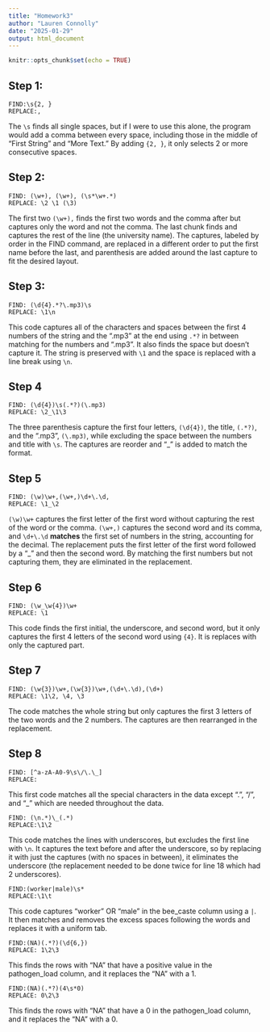 ```yaml
---
title: "Homework3"
author: "Lauren Connolly"
date: "2025-01-29"
output: html_document
---
```


```r
knitr::opts_chunk$set(echo = TRUE)
```

## Step 1:
```
FIND:\s{2, }
REPLACE:,
```
The `\s` finds all single spaces, but if I were to use this alone, the program would add a comma between every space, including those in the middle of "First String" and "More Text." By adding `{2, }`, it only selects 2 or more consecutive spaces.


## Step 2:
```
FIND: (\w+), (\w+), (\s*\w+.*)
REPLACE: \2 \1 (\3)
```
The first two `(\w+),` finds the first two words and the comma after but captures only the word and not the comma. The last chunk finds and captures the rest of the line (the university name). The captures, labeled by order in the FIND command, are replaced in a different order to put the first name before the last, and parenthesis are added around the last capture to fit the desired layout.


## Step 3:
```
FIND: (\d{4}.*?\.mp3)\s
REPLACE: \1\n
```
This code captures all of the characters and spaces between the first 4 numbers of the string and the ".mp3" at the end using `.*?` in between  matching for the numbers and ".mp3". It also finds the space but doesn't capture it. The string is preserved with `\1` and the space is replaced with a line break using `\n`.


## Step 4
```
FIND: (\d{4})\s(.*?)(\.mp3)
REPLACE: \2_\1\3
```
The three parenthesis capture the first four letters, `(\d{4})`, the title, `(.*?)`, and the ".mp3", `(\.mp3)`, while excluding the space between the numbers and title with `\s`. The captures are reorder and "_" is added to match the format.


## Step 5
```
FIND: (\w)\w+,(\w+,)\d+\.\d,
REPLACE: \1_\2
```
`(\w)\w+` captures the first letter of the first word without capturing the rest of the word or the comma. `(\w+,)` captures the second word and its comma, and `\d+\.\d` **matches** the first set of numbers in the string, accounting for the decimal. The replacement puts the first letter of the first word followed by a "_" and then the second word. By matching the first numbers but not capturing them, they are eliminated in the replacement.


## Step 6
```
FIND: (\w_\w{4})\w+
REPLACE: \1
```
This code finds the first initial, the underscore, and second word, but it only captures the first 4 letters of the second word using `{4}`. It is replaces with only the captured part.


## Step 7
```
FIND: (\w{3})\w+,(\w{3})\w+,(\d+\.\d),(\d+)
REPLACE: \1\2, \4, \3
```
The code matches the whole string but only captures the first 3 letters of the two words and the 2 numbers. The captures are then rearranged in the replacement.


## Step 8
```
FIND: [^a-zA-A0-9\s\/\.\_]
REPLACE:
```
This first code matches all the special characters in the data except ".", "/", and "_" which are needed throughout the data.


```
FIND: (\n.*)\_(.*)
REPLACE:\1\2
```
This code matches the lines with underscores, but excludes the first line with `\n`. It captures the text before and after the underscore, so by replacing it with just the captures (with no spaces in between), it eliminates the underscore (the replacement needed to be done twice for line 18 which had 2 underscores).


```
FIND:(worker|male)\s*
REPLACE:\1\t
```
This code captures "worker" OR "male" in the bee_caste column using a `|`. It then matches and removes the excess spaces following the words and replaces it with a uniform tab.


```
FIND:(NA)(.*?)(\d{6,})
REPLACE: 1\2\3
```
This finds the rows with "NA" that have a positive value in the pathogen_load column, and it replaces the "NA" with a 1.


```
FIND:(NA)(.*?)(4\s*0)
REPLACE: 0\2\3
```
This finds the rows with "NA" that have a 0 in the pathogen_load column, and it replaces the "NA" with a 0.